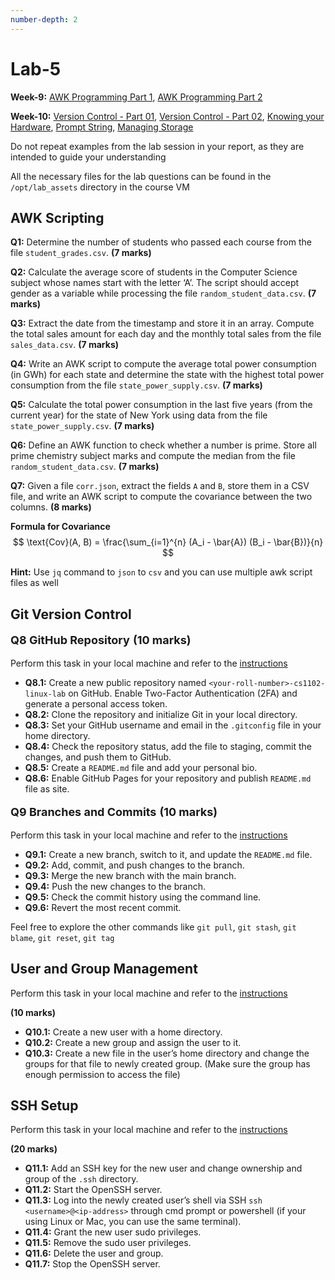 ```yaml
---
number-depth: 2
---
```


# Lab-5

**Week-9:** <a href="https://youtu.be/k3q-9ntZI4s" target="_blank">AWK Programming Part 1</a>,
<a href="https://youtu.be/g9_ij64u8eQ" target="_blank">AWK Programming Part 2</a><br>

**Week-10:** <a href="https://youtu.be/tzYx6DKtvGw" target="_blank">Version Control - Part 01</a>,
<a href="https://youtu.be/B9XVOO9ERis" target="_blank">Version Control - Part 02</a>,
<a href="https://youtu.be/pbb5YQQhqXU" target="_blank">Knowing your Hardware</a>,
<a href="https://youtu.be/UBjENhxwpcU" target="_blank">Prompt String</a>,
<a href="https://youtu.be/BvAtNUX7da4" target="_blank">Managing Storage</a>

:::{.callout-note}
Do not repeat examples from the lab session in your report, as they are intended to guide your understanding
:::

:::{.callout-tip appearance="simple"}
All the necessary files for the lab questions can be found in the `/opt/lab_assets` directory in the course VM
:::

## AWK Scripting

**Q1:** Determine the number of students who passed each course from the file `student_grades.csv`. **(7 marks)**

**Q2:** Calculate the average score of students in the Computer Science subject whose names start with the letter 'A'. The script should accept gender as a variable while processing the file `random_student_data.csv`. **(7 marks)**

**Q3:** Extract the date from the timestamp and store it in an array. Compute the total sales amount for each day and the monthly total sales from the file `sales_data.csv`. **(7 marks)**

**Q4:** Write an AWK script to compute the average total power consumption (in GWh) for each state and determine the state with the highest total power consumption from the file `state_power_supply.csv`. **(7 marks)**

**Q5:** Calculate the total power consumption in the last five years (from the current year) for the state of New York using data from the file `state_power_supply.csv`. **(7 marks)**

**Q6:** Define an AWK function to check whether a number is prime. Store all prime chemistry subject marks and compute the median from the file `random_student_data.csv`. **(7 marks)**

**Q7:** Given a file `corr.json`, extract the fields `A` and `B`, store them in a CSV file, and write an AWK script to compute the covariance between the two columns. **(8 marks)**

**Formula for Covariance**
$$
\text{Cov}(A, B) = \frac{\sum_{i=1}^{n} (A_i - \bar{A}) (B_i - \bar{B})}{n}
$$

:::{.callout-warning icon="false" appearance="minimal"}
**Hint:** Use `jq` command to `json` to `csv` and you can use multiple awk script files as well
:::

## Git Version Control

<p style="font-size:18px">**Q8 GitHub Repository** **(10 marks)**</p>

:::{.callout icon="false"}
Perform this task in your local machine and refer to the [instructions](/lab_instructions.qmd) 
:::

- **Q8.1:** Create a new public repository named `<your-roll-number>-cs1102-linux-lab` on GitHub. Enable Two-Factor Authentication (2FA) and generate a personal access token. 
- **Q8.2:** Clone the repository and initialize Git in your local directory. 
- **Q8.3:** Set your GitHub username and email in the `.gitconfig` file in your home directory.
- **Q8.4:** Check the repository status, add the file to staging, commit the changes, and push them to GitHub.
- **Q8.5:** Create a `README.md` file and add your personal bio. 
- **Q8.6:** Enable GitHub Pages for your repository and publish `README.md` file as site. 

<p style="font-size:18px">**Q9 Branches and Commits** **(10 marks)**</p> 

:::{.callout icon="false"}
Perform this task in your local machine and refer to the [instructions](/lab_instructions.qmd) 
:::

- **Q9.1:** Create a new branch, switch to it, and update the `README.md` file. 
- **Q9.2:** Add, commit, and push changes to the branch.
- **Q9.3:** Merge the new branch with the main branch.
- **Q9.4:** Push the new changes to the branch.
- **Q9.5:** Check the commit history using the command line. 
- **Q9.6:** Revert the most recent commit.

:::{.callout-note appearance="simple"}
Feel free to explore the other commands like `git pull`, `git stash`, `git blame`, `git reset`, `git tag`
:::

## User and Group Management 

:::{.callout icon="false"}
Perform this task in your local machine and refer to the [instructions](/lab_instructions.qmd) 
:::

**(10 marks)**

- **Q10.1:** Create a new user with a home directory. 
- **Q10.2:** Create a new group and assign the user to it. 
- **Q10.3:** Create a new file in the user's home directory and change the groups for that file to newly created group. (Make sure the group has enough permission to access the file) 


## SSH Setup 

:::{.callout icon="false"}
Perform this task in your local machine and refer to the [instructions](/lab_instructions.qmd) 
:::

**(20 marks)**

- **Q11.1:** Add an SSH key for the new user and change ownership and group of the `.ssh` directory.
- **Q11.2:** Start the OpenSSH server.
- **Q11.3:** Log into the newly created user’s shell via SSH `ssh <username>@<ip-address>` through cmd prompt or powershell (if your using Linux or Mac, you can use the same terminal). 
- **Q11.4:** Grant the new user sudo privileges. 
- **Q11.5:** Remove the sudo user privileges. 
- **Q11.6:** Delete the user and group.
- **Q11.7:** Stop the OpenSSH server. 
